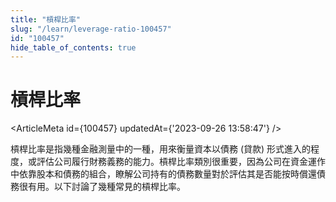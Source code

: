 ```yaml
---
title: "槓桿比率"
slug: "/learn/leverage-ratio-100457"
id: "100457"
hide_table_of_contents: true
---
```



# 槓桿比率

<ArticleMeta id={100457} updatedAt={'2023-09-26 13:58:47'} />
<div className='border-solid border-b border-t-0 my-4 border-[var(--ifm-color-gray-300)]' />

槓桿比率是指幾種金融測量中的一種，用來衡量資本以債務 (貸款) 形式進入的程度，或評估公司履行財務義務的能力。槓桿比率類別很重要，因為公司在資金運作中依靠股本和債務的組合，瞭解公司持有的債務數量對於評估其是否能按時償還債務很有用。以下討論了幾種常見的槓桿比率。
